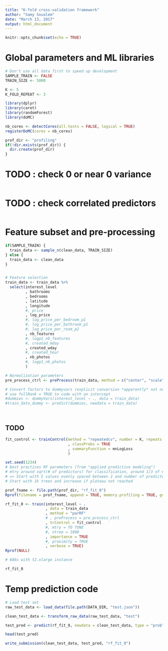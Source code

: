 ```yaml
---
title: "K-fold cross-validation framework"
author: "Samy Soualem"
date: "March 13, 2017"
output: html_document
---
```


```r
knitr::opts_chunk$set(echo = TRUE)
```


# Global parameters and ML libraries
```r
# Don't use all data first to speed up development
SAMPLE_TRAIN <- FALSE
TRAIN_SIZE <- 5000

K <- 5
K_FOLD_REPEAT <- 3

library(dplyr)
library(caret)
library(randomForest)
library(doMC)

nb_cores <- detectCores(all.tests = FALSE, logical = TRUE)
registerDoMC(cores = nb_cores)

prof_dir <- "profiling"
if(!dir.exists(prof_dir)) {
  dir.create(prof_dir)
}


```



# TODO : check 0 or near 0 variance
```r

```

# TODO : check correlated predictors
```r

```


# Feature subset and pre-processing
```r
if(SAMPLE_TRAIN) {
  train_data <- sample_n(clean_data, TRAIN_SIZE)
} else {
  train_data <- clean_data
}


# Feature selection
train_data <- train_data %>%
  select(interest_level
         , bathrooms
         , bedrooms
         , latitude
         , longitude
         #, price
         , log_price
         #, log_price_per_bedroom_p1
         #, log_price_per_bathroom_p1
         #, log_price_per_room_p2
         , nb_features
         #, logp1_nb_features
         #, created_mday
         , created_wday
         #, created_hour
         , nb_photos
         #, logp1_nb_photos
         )

# Normalization parameters
pre_process_ctrl <- preProcess(train_data, method = c("center", "scale"))

# Convert factors to dummyvars (explicit conversion *apparently* not necessary with caret if variables are factors)
# use fullRank = TRUE to code with an intercept
#dummies <- dummyVars(interest_level ~ ., data = train_data)
#train_data_dummy <- predict(dummies, newdata = train_data)




```


## TODO
```r
fit_control <- trainControl(method = "repeatedcv", number = K, repeats = K_FOLD_REPEAT
                            , classProbs = TRUE
                            , summaryFunction = mnLogLoss
                            )

set.seed(1234)
# best practices RF paremeters (from "applied predictive modeling")
# mtry around sqrt(# of predictors) for classification, around 1/3 of # of predictors for regression
# => Start with 5 values evenly spaced between 2 and number of predictors
# Start with 1k trees and increase if plateau not reached

prof_fname <- file.path(prof_dir, "rf_fit_0")
Rprof(filename = prof_fname, append = TRUE, memory.profiling = TRUE, gc.profiling = TRUE)

rf_fit_0 <- train(interest_level ~ .
                  , data = train_data
                  , method = "parRF"
                  # , preProcess = pre_process_ctrl
                  , trControl = fit_control
                  #, mtry = TO TUNE
                  #, ntree = 1000
                  , importance = TRUE
                  #, proximity = TRUE
                  , verbose = TRUE)
Rprof(NULL)

# 686s with t2.xlarge instance

rf_fit_0

```

# Temp prediction code
```r
# Load test set
raw_test_data <- load_data(file.path(DATA_DIR, "test.json"))

clean_test_data <- transform_raw_data(raw_test_data, "test")

test_pred <- predict(rf_fit_0, newdata = clean_test_data, type = "prob")

head(test_pred)

write_submission(clean_test_data, test_pred, "rf_fit_0")
```


